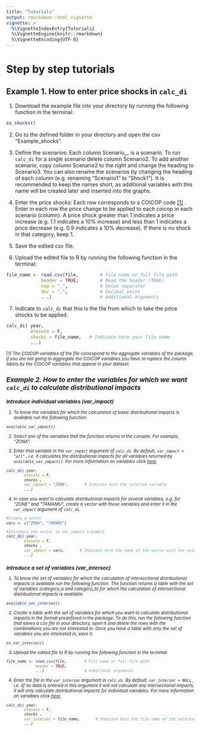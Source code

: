 ```yaml
---
title: "Tutorials"
output: rmarkdown::html_vignette
vignette: >
  %\VignetteIndexEntry{Tutorials}
  %\VignetteEngine{knitr::rmarkdown}
  %\VignetteEncoding{UTF-8}
---
```


# Step by step tutorials

## Example 1. How to enter price shocks in `calc_di`

1. Download the example file into your 	directory by running the following function in the terminal:

``` r
ex_shocks() 
``` 

2. Go to the defined folder in your directory and open the csv "Example_shocks". 

3. Define the scenarios: Each column Scenario__ is a scenario. To run `calc_di` for a single scenario delete column Scenario2. To add another scenario, copy column Scenario2 to the right and change the heading to Scenario3. You can also rename the scenarios by changing the heading of each column (e.g. renaming "Scenario1" to "Shock1"). It is recommended to keep the names short, as additional variables with this name will be created later and inserted into the graphs.

4. Enter the price shocks: Each row corresponds to a COICOP code [[1]](#1) . Enter in each row the price change to be applied to each coicop in each scenario (column).  A price shock greater than 1 indicates a price increase (e.g. 1.1 indicates a 10% increase) and less than 1 indicates a price decrease (e.g. 0.9 indicates a 10% decrease). If there is no shock in that category, keep 1.

5. Save the edited csv file.

6. Upload the edited file to R by running the following function in the terminal:
``` r
file_name <- read.csv(file,        # File name or full file path
	         header = TRUE,        # Read the header (TRUE)
	         sep = ",",            # Value separator
	         dec = ".",            # Decimal point
	         ...)                  # Additional arguments
``` 

7.  Indicate to `calc_di` that this is the file from which to take the price shocks to be applied.
``` r
calc_di( year,                 
		 elevate = F,
		 shocks = file_name,   # Indicate here your file name
		 ...)
``` 

<small><i>  <a  name="1">[1]</a> The COICOP variables of the file correspond to the aggregate variables of the package, if you are not going to aggregate the COICOP variables you have to replace the column labels by the COICOP variables that appear in your dataset.

## Example 2. How to enter the variables for which we want `calc_di` to calculate distributional impacts

###  Introduce individual variables (var_impact)

1. To know the variables for which the calculation of basic distributional impacts is available run the following function.  
```r
available_var_impact()
```
2. Select one of the variables that the function returns in the console. For example, "ZONA".

3. Enter that variable in the `var_impact` argument of `calc_di`. By default, `var_impact = "all"` , i.e. it calculates the distributional impacts for all variables returned by `available_var_impact()`. For more information on variables click [here](https://bc3lc.github.io/medusa/articles/AvailableVariables.html). 
 ``` r
calc_di( year,                 
		 elevate = F,
		 shocks ,   
		 var_impact = "ZONA",       # Indicate here the selected variable
		 ...)
```

4. In case you want to calculate distributional impacts for several variables, e.g. for "ZONE" and "TAMAMU", create a vector with these variables and enter it in the `var_impact` argument of `calc_di`.
 ``` r
#Create a vector
vars <- c("ZONA", "TAMAMU")

#Introduce the vector in var_impact argument
calc_di( year,                 
		 elevate = F,
		 shocks ,   
		 var_impact = vars,       # Indicate here the name of the vector with the selected variables
		 ...)
```

### Introduce a set of variables (var_intersec)

1. To know the set of variables for which the calculation of intersectional distributional impacts is available run the following function.  The function returns a table with the set of variables (category_a and category_b) for which the calculation of intersectional distributional impacts is available.
```r
available_var_intersec()
```
2. Create a table with the set of variables for which you want to calculate distributional impacts in the format predefined in the package. To do this, run the following function that saves a csv file in your directory, open it and delete the rows with the combinations you are not interested in. Once you have a table with only the set of variables you are interested in, save it. 
```r
ex_var_intersec()
```
3. Upload the edited file to R by running the following function in the terminal:
``` r
file_name <- read.csv(file,        # File name or full file path
	         header = TRUE,
	         ...)                  # Additional arguments
``` 
4. Enter the file in the `var_intersec` argument in `calc_di`. By default, `var_intersec = NULL` , i.e. iif no data is entered in this argument it will not calculate any intersectional impacts, it will only calculate distributional impacts for individual variables. For more information on variables click [here](https://bc3lc.github.io/medusa/articles/AvailableVariables.html).
 ``` r
calc_di( year,                 
		 elevate = F,
		 shocks ,   
		 var_intersec = file_name,       # Indicate here the file name of the selected set of variables
		 ...)
```
